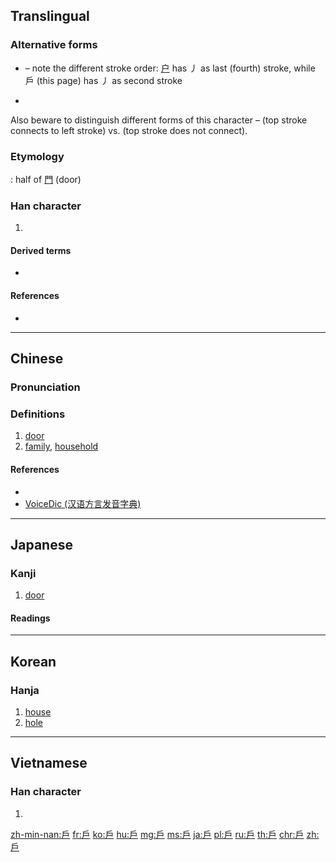 {{also|户|戸|尸}}
==Translingual==
{{stroke order|type=animate}}
{{Han simplified forms|戶|戸|户}}

===Alternative forms===
* {{l|mul|户}} – note the different stroke order: [[户]] has 丿 as last (fourth) stroke, while 戶 (this page) has 丿 as second stroke
* {{l|mul|戸}}
Also beware to distinguish different forms of this character – {{lang|ja|戶}} (top stroke connects to left stroke) vs. {{lang|und|sc=Hani|戶}} (top stroke does not connect).

===Etymology===
{{Han etyl}}
{{liushu|p}}: half of [[門]] (door)

===Han character===
{{Han char|rn=63|rad=戶|as=00|sn=4|four=30277|canj=HS}}
#{{mul-kangxi radical-def}}
====Derived terms====
* {{l|mul|Index:Chinese radical/戶}}

====References====
* {{Han ref|kx=0414.320|dkj=11696|dj=0759.030|hdz=32257.010|uh=6236|ud=25142|bh=A4E1|bd=42209}}

[[Category:CJKV radicals| ]]

----

==Chinese==
{{zh-forms|s=户}}

===Pronunciation===
{{zh-pron
|m=hù
|c=wu6
|h=pfs=fù
|md=hô̤
|mn=hō͘
|w=3hhu
|mc=y
|oc=y
|ma=y|ma2=
|cat=n
}}

===Definitions===
{{zh-hanzi}}

# [[door]]
# [[family]], [[household]]

====References====
* {{thcwd|41017}}
* [http://cn.voicedic.com/ VoiceDic (汉语方言发音字典)]

----

==Japanese==

===Kanji===
{{ja-kanji|grade=|rs=戶00|style=ky|shin=戸}}

# [[door]]

====Readings====
{{ja-readings
|goon=[[ぐ]] (gu) {{non-joyo-reading}}, [[ご]] (go) {{non-joyo-reading}}
|kanon=[[こ]] (ko)
|kun=[[と]] (to), [[へ]] (he) {{non-joyo-reading}}
|nanori=[[え]] (e), [[へ]] (he)
}}

----

==Korean==

===Hanja===
{{ko-hanja|hangeul=호|eumhun=지게}}

# [[house]]
# [[hole]]

----

==Vietnamese==

===Han character===
{{vi-hantu|[[hộ]]|rs=戶00}}

# {{defn|lang=vi|sort=戶00}}

[[zh-min-nan:戶]]
[[fr:戶]]
[[ko:戶]]
[[hu:戶]]
[[mg:戶]]
[[ms:戶]]
[[ja:戶]]
[[pl:戶]]
[[ru:戶]]
[[th:戶]]
[[chr:戶]]
[[zh:戶]]